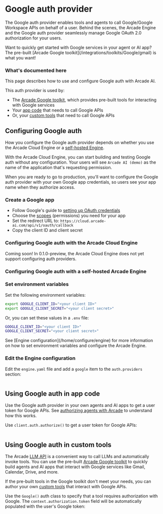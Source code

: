 # Google auth provider

The Google auth provider enables tools and agents to call Google/Google Workspace APIs on behalf of a user. Behind the scenes, the Arcade Engine and the Google auth provider seamlessly manage Google OAuth 2.0 authorization for your users.

<Tip>
  Want to quickly get started with Google services in your agent or AI app? The
  pre-built [Arcade Google toolkit](/integrations/toolkits/Google/gmail) is what
  you want!
</Tip>

### What's documented here

This page describes how to use and configure Google auth with Arcade AI.

This auth provider is used by:

- The [Arcade Google toolkit](/integrations/toolkits/Google/gmail), which provides pre-built tools for interacting with Google services
- Your [app code](#using-google-auth-in-your-app-code) that needs to call Google APIs
- Or, your [custom tools](#using-google-auth-in-customtools) that need to call Google APIs

## Configuring Google auth

How you configure the Google auth provider depends on whether you use the Arcade Cloud Engine or a [self-hosted Engine](/home/install/overview).

With the Arcade Cloud Engine, you can start building and testing Google auth without any configuration. Your users will see `Arcade AI (demo)` as the name of the application that's requesting permission.

When you are ready to go to production, you'll want to configure the Google auth provider with your own Google app credentials, so users see your app name when they authorize access.

### Create a Google app

- Follow Google's guide to [setting up OAuth credentials](https://support.google.com/cloud/answer/6158849?hl=en)
- Choose the [scopes](https://developers.google.com/identity/protocols/oauth2/scopes) (permissions) you need for your app
- Set the redirect URL to: `https://cloud.arcade-ai.com/api/v1/oauth/callback`
- Copy the client ID and client secret

### Configuring Google auth with the Arcade Cloud Engine

<Warning type="warning" emoji="⚠️">
  Coming soon! In 0.1.0-preview, the Arcade Cloud Engine does not yet support
  configuring auth providers.
</Warning>

### Configuring Google auth with a self-hosted Arcade Engine

<Steps>

### Set environment variables

Set the following environment variables:

```bash
export GOOGLE_CLIENT_ID="<your client ID>"
export GOOGLE_CLIENT_SECRET="<your client secret>"
```

Or, you can set these values in a `.env` file:

```bash
GOOGLE_CLIENT_ID="<your client ID>"
GOOGLE_CLIENT_SECRET="<your client secret>"
```

<Tip>
  See [Engine configuration](/home/configure/engine) for more information on how
  to set environment variables and configure the Arcade Engine.
</Tip>

### Edit the Engine configuration

Edit the `engine.yaml` file and add a `google` item to the `auth.providers` section:

```yaml file=<rootDir>/examples/code/integrations/google/config_provider.engine.yaml {3-5}

```

</Steps>

## Using Google auth in app code

Use the Google auth provider in your own agents and AI apps to get a user token for Google APIs. See [authorizing agents with Arcade](/home/how-arcade-helps) to understand how this works.

Use `client.auth.authorize()` to get a user token for Google APIs:

```python file=<rootDir>/examples/code/integrations/google/custom_auth.py {9-13}

```

## Using Google auth in custom tools

The Arcade [LLM API](/home/use-tools/call-tools-with-llms) is a convenient way to call LLMs and automatically invoke tools. You can use the pre-built [Arcade Google toolkit](/integrations/toolkits/Google/gmail) to quickly build agents and AI apps that interact with Google services like Gmail, Calendar, Drive, and more.

If the pre-built tools in the Google toolkit don't meet your needs, you can author your own [custom tools](/home/build-tools/create-a-toolkit) that interact with Google APIs.

Use the `Google()` auth class to specify that a tool requires authorization with Google. The `context.authorization.token` field will be automatically populated with the user's Google token:

```python file=<rootDir>/examples/code/integrations/google/custom_tool.py {2,5-9,21}

```
